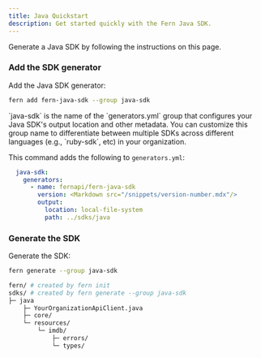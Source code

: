 ```yaml
---
title: Java Quickstart
description: Get started quickly with the Fern Java SDK.
---
```


Generate a Java SDK by following the instructions on this page. 

<Markdown src="/products/sdks/snippets/setup-fern-folder-callout.mdx"/>

<Steps>

<Markdown src="/products/sdks/snippets/pass-fern-check.mdx"/>

### Add the SDK generator

Add the Java SDK generator:

```bash
fern add fern-java-sdk --group java-sdk
```
<Note>
  `java-sdk` is the name of the `generators.yml` group that configures your Java
  SDK's output location and other metadata. You can customize this group name to
  differentiate between multiple SDKs across different languages (e.g.,
  `ruby-sdk`, etc) in your organization.
</Note>

This command adds the following to `generators.yml`:

```yaml
  java-sdk:
    generators:
      - name: fernapi/fern-java-sdk
        version: <Markdown src="/snippets/version-number.mdx"/>
        output:
          location: local-file-system
          path: ../sdks/java
```

### Generate the SDK

  Generate the SDK:

  ```bash
  fern generate --group java-sdk
  ```

  <Markdown src="/products/sdks/snippets/generate-sdk.mdx"/>

```bash
fern/ # created by fern init
sdks/ # created by fern generate --group java-sdk
├─ java
    ├─ YourOrganizationApiClient.java
    ├─ core/
    └─ resources/
        └─ imdb/
            ├─ errors/
            └─ types/
```
</Steps>
